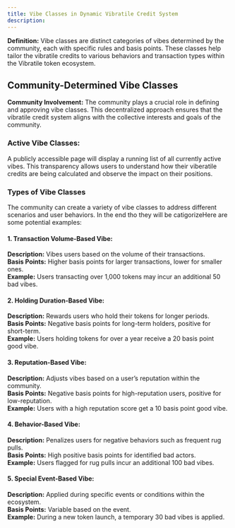 ```yaml
---
title: Vibe Classes in Dynamic Vibratile Credit System
description: 
---
```


**Definition:**
Vibe classes are distinct categories of vibes determined by the community, each with specific rules and basis points. These classes help tailor the vibratile credits to various behaviors and transaction types within the Vibratile token ecosystem.

## Community-Determined Vibe Classes
**Community Involvement:**
The community plays a crucial role in defining and approving vibe classes. This decentralized approach ensures that the vibratile credit system aligns with the collective interests and goals of the community.

### Active Vibe Classes:
A publicly accessible page will display a running list of all currently active vibes. This transparency allows users to understand how their viberatile credits are being calculated and observe the impact on their positions.

### Types of Vibe Classes
The community can create a variety of vibe classes to address different scenarios and user behaviors. In the end tho they will be catigorizeHere are some potential examples:

#### 1. Transaction Volume-Based Vibe:

**Description:** Vibes users based on the volume of their transactions.  
**Basis Points:** Higher basis points for larger transactions, lower for smaller ones.  
**Example:** Users transacting over 1,000 tokens may incur an additional 50 bad vibes.  

#### 2. Holding Duration-Based Vibe:

**Description:** Rewards users who hold their tokens for longer periods.  
**Basis Points:** Negative basis points for long-term holders, positive for short-term.  
**Example:** Users holding tokens for over a year receive a 20 basis point good vibe.  

#### 3. Reputation-Based Vibe:

**Description:** Adjusts vibes based on a user’s reputation within the community.  
**Basis Points:** Negative basis points for high-reputation users, positive for low-reputation.  
**Example:** Users with a high reputation score get a 10 basis point good vibe.  

#### 4. Behavior-Based Vibe:

**Description:** Penalizes users for negative behaviors such as frequent rug pulls.  
**Basis Points:** High positive basis points for identified bad actors.  
**Example:** Users flagged for rug pulls incur an additional 100 bad vibes.  

#### 5. Special Event-Based Vibe:

**Description:** Applied during specific events or conditions within the ecosystem.  
**Basis Points:** Variable based on the event.  
**Example:** During a new token launch, a temporary 30 bad vibes is applied.
